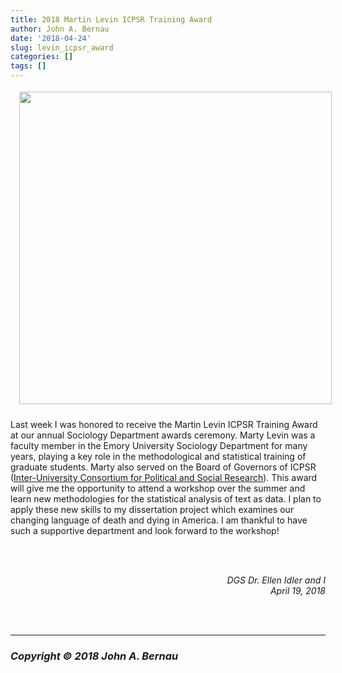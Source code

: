 ```yaml
---
title: 2018 Martin Levin ICPSR Training Award
author: John A. Bernau
date: '2018-04-24'
slug: levin_icpsr_award
categories: []
tags: []
---
```


<div style= "float:right;position: relative; top: -10px; left: 10px;">
[<img src="/blog/levin_bernau2.jpeg" height="500" />](/blog/levin_bernau2.jpeg)
</div>
Last week I was honored to receive the Martin Levin ICPSR Training Award at our annual Sociology Department awards ceremony. Marty Levin was a faculty member in the Emory University Sociology Department for many years, playing a key role in the methodological and statistical training of graduate students. Marty also served on the Board of Governors of ICPSR ([Inter-University Consortium for Political and Social Research](https://www.icpsr.umich.edu/icpsrweb/index.jsp)). This award will give me the opportunity to attend a workshop over the summer and learn new methodologies for the statistical analysis of text as data. I plan to apply these new skills to my dissertation project which examines our changing language of death and dying in America. I am thankful to have such a supportive department and look forward to the workshop! 

<br>
<br>

<div style="text-align: right"> *DGS Dr. Ellen Idler and I* </div>

<div style="text-align: right"> *April 19, 2018* </div>


<br>
<br>
  
___

### *Copyright &copy; 2018 John A. Bernau*